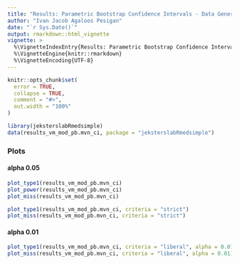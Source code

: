 ```yaml
---
title: "Results: Parametric Bootstrap Confidence Intervals - Data Generated from a Nonnormal Distribution (Vale and Maurelli (1983) - Skewness = 2, Kurtosis = 7) - Complete Data"
author: "Ivan Jacob Agaloos Pesigan"
date: "`r Sys.Date()`"
output: rmarkdown::html_vignette
vignette: >
  %\VignetteIndexEntry{Results: Parametric Bootstrap Confidence Intervals - Data Generated from a Nonnormal Distribution (Vale and Maurelli (1983) - Skewness = 2, Kurtosis = 7) - Complete Data}
  %\VignetteEngine{knitr::rmarkdown}
  %\VignetteEncoding{UTF-8}
---
```


```r
knitr::opts_chunk$set(
  error = TRUE,
  collapse = TRUE,
  comment = "#>",
  out.width = "100%"
)
```

```r
library(jeksterslabRmedsimple)
data(results_vm_mod_pb.mvn_ci, package = "jeksterslabRmedsimple")
```

### Plots

#### alpha 0.05

```r
plot_type1(results_vm_mod_pb.mvn_ci)
plot_power(results_vm_mod_pb.mvn_ci)
plot_miss(results_vm_mod_pb.mvn_ci)
```

```r
plot_type1(results_vm_mod_pb.mvn_ci, criteria = "strict")
plot_miss(results_vm_mod_pb.mvn_ci, criteria = "strict")
```

#### alpha 0.01

```r
plot_type1(results_vm_mod_pb.mvn_ci, criteria = "liberal", alpha = 0.01)
plot_miss(results_vm_mod_pb.mvn_ci, criteria = "liberal", alpha = 0.01)
```
